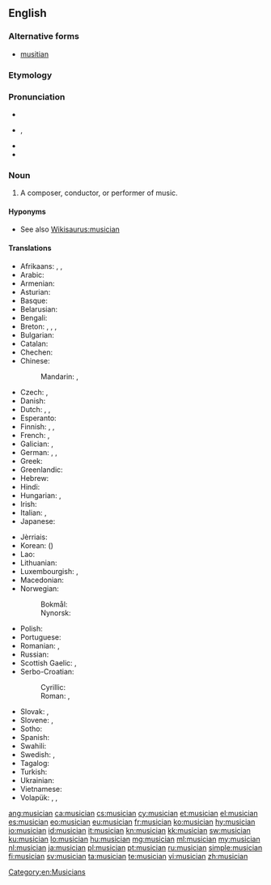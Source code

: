 {{wikipedia|dab=musician}}
==English==

===Alternative forms===
* [[musitian]] {{qualifier|obsolete}}

===Etymology===
{{suffix|music|ian}}

===Pronunciation===
* {{hyphenation|mu|si|cian}}
* {{IPA|/mjuˈzɪʃən/}}, {{X-SAMPA|/mju"zIS@n/}}
* {{audio|en-us-musician.ogg|Audio (US)}}
* {{rhymes|ɪʃən}}

===Noun===
{{en-noun}}

# A composer, conductor, or performer of music.

====Hyponyms====
* See also [[Wikisaurus:musician]]

====Translations====
{{trans-top|person who performs or writes music}}
* Afrikaans: {{t-|af|musikant}}, {{t-|af|musikus}}, {{t-|af|musici|p}}
* Arabic: {{t-|ar|موسيقي|m|tr=musiiqiy}}
* Armenian: {{t-|hy|երաժիշտ|tr=eražišt}}
* Asturian: {{t-|ast|músicu|m}}
* Basque: {{t|eu|musikari}}
* Belarusian: {{t-|be|музыкант|m|tr=muzykánt}}
* Bengali: {{t-|bn|বাদক|tr=bādak|sc=Beng}}
* Breton: {{t+|br|soner|m}}, {{t-|br|sonour|m}}, {{t-|br|muzisian|m}}, {{t-|br|muziker|m}}
* Bulgarian: {{t-|bg|музикант|m|tr=muzikánt}}
* Catalan: {{t-|ca|músic|m}}
* Chechen: {{tø|ce|музыкант}}
* Chinese:
*: Mandarin: {{t-|cmn|音樂家|sc=Hani}}, {{t-|cmn|音乐家|tr=yīnyuèjiā|sc=Hani}}
* Czech: {{t+|cs|hudebník|m}}, {{t-|cs|muzikant|m}}
* Danish: {{t-|da|musiker}}
* Dutch: {{t+|nl|muzikant|m}}, {{t-|nl|muzikante|f}}, {{t+|nl|musicus|m|f}}
* Esperanto: {{t-|eo|muzikisto}}
* Finnish: {{t+|fi|muusikko}}, {{t-|fi|musikantti}}, {{t+|fi|pelimanni}}
* French: {{t+|fr|musicien|m}}, {{t+|fr|musicienne|f}}
* Galician: {{t+|gl|músico|m}}, {{t+|gl|música|f}}
* German: {{t+|de|Musikant|m}}, {{t+|de|Musiker|m}}, {{t+|de|Musikerin|f}}
* Greek: {{t+|el|μουσικός|m|f|tr=mousikós}}
* Greenlandic: {{t-|kl|nipilersortartoq}}
* Hebrew: {{t-|he|מוזיקאי|tr=muzikai}}
* Hindi: {{t-|hi|संगीतकार|m|tr=sãṅgītkār}}
* Hungarian: {{t+|hu|zenész}}, {{t+|hu|muzsikus}}
* Irish: {{t-|ga|ceoltóir|m}}
* Italian: {{t+|it|musicista|m|f}}, {{t+|it|musico|m}}
* Japanese: {{t-|ja|音楽家|tr=おんがくか, ongakuka}}
{{trans-mid}}
* Jèrriais: {{tø|roa-jer|musicien|m}}
* Korean: {{t+|ko|음악가|tr=eumakga|sc=Hang}} ({{t+|ko|音樂家|sc=Hani}})
* Lao: {{t+|lo|ນັກດົນຕີ|sc=Laoo}}
* Lithuanian: {{t-|lt|muzikantas}}
* Luxembourgish: {{t-|lb|Museker|m}}, {{t-|lb|Musekerin|f}}
* Macedonian: {{t-|mk|музичар|m|tr=múzičar}}
* Norwegian:
*: Bokmål: {{t-|nb|musiker|m}}
*: Nynorsk: {{t-|nn|musikar|m}}
* Polish: {{t+|pl|muzyk|m}}
* Portuguese: {{t+|pt|músico|m}}
* Romanian: {{t+|ro|muzician|m}}, {{t-|ro|muziciană|f}}
* Russian: {{t+|ru|музыкант|m|tr=muzykánt}}
* Scottish Gaelic: {{t-|gd|ceòladair|m}}, {{t-|gd|neach-ciùil|m}}
* Serbo-Croatian:
*: Cyrillic: {{t-|sh|музичар|m|sc=Cyrl}}
*: Roman: {{t-|sh|muzičar|m}}, {{t-|sh|glazbenik|m}} {{qualifier|Croatia}}
* Slovak: {{t-|sk|hudobník|m}}, {{t-|sk|muzikant|m}}
* Slovene: {{t+|sl|glasbenik|m}}, {{t-|sl|glasbenica|f}}
* Sotho: {{t-|st|sebini}}
* Spanish: {{t+|es|músico|m}}
* Swahili: {{t+|sw|mwimbaji}}
* Swedish: {{t-|sv|musikant}}, {{t+|sv|musiker}}
* Tagalog: {{t-|tl|musiko}}
* Turkish: {{t+|tr|müzisyen}}
* Ukrainian: {{t-|uk|музикант|m|tr=muzykánt}}
* Vietnamese: {{t+|vi|nhạc sĩ}}
* Volapük: {{qualifier|male or female}} {{t+|vo|musigan}}, {{qualifier|make}} {{t-|vo|himusigan}}, {{qualifier|female}} {{t-|vo|jimusigan}}
{{trans-bottom}}

[[Category:en:Musicians]]

[[ang:musician]]
[[ca:musician]]
[[cs:musician]]
[[cy:musician]]
[[et:musician]]
[[el:musician]]
[[es:musician]]
[[eo:musician]]
[[eu:musician]]
[[fr:musician]]
[[ko:musician]]
[[hy:musician]]
[[io:musician]]
[[id:musician]]
[[it:musician]]
[[kn:musician]]
[[kk:musician]]
[[sw:musician]]
[[ku:musician]]
[[lo:musician]]
[[hu:musician]]
[[mg:musician]]
[[ml:musician]]
[[my:musician]]
[[nl:musician]]
[[ja:musician]]
[[pl:musician]]
[[pt:musician]]
[[ru:musician]]
[[simple:musician]]
[[fi:musician]]
[[sv:musician]]
[[ta:musician]]
[[te:musician]]
[[vi:musician]]
[[zh:musician]]